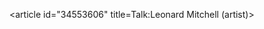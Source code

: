 <article id="34553606" title=Talk:Leonard Mitchell (artist)>
	<talkpage id="34553606" title="Talk:Leonard Mitchell (artist)">
{{WikiProject New Zealand|class=|importance=}}
{{WikiProject Biography
|class=stub
|living=no
|listas=Mitchell, Victor Leonard William
|a&amp;e-work-group=yes
}}
	</talkpage>
</article>